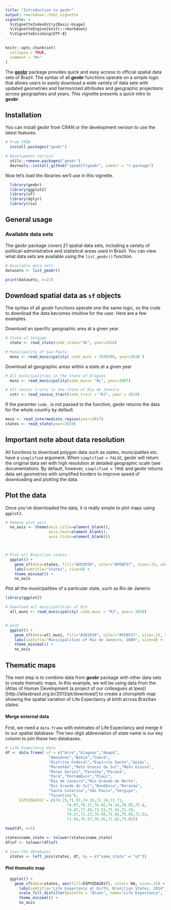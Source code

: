 ```yaml
---
title: "Introduction to geobr"
output: rmarkdown::html_vignette
vignette: >
  %\VignetteIndexEntry{Basic-Usage}
  %\VignetteEngine{knitr::rmarkdown}
  %\VignetteEncoding{UTF-8}
---
```


```r
knitr::opts_chunk$set(
  collapse = TRUE,
  comment = "#>"
)
```

The [**geobr**](https://github.com/ipeaGIT/geobr) package provides quick and easy access to official spatial data sets of Brazil. The syntax of all **geobr** functions operate on a simple logic that allows users to easily download a wide variety of data sets with updated geometries and harmonized attributes and geographic projections across geographies and years. This vignette presents a quick intro to **geobr**.


## Installation

You can install geobr from CRAN or the development version to use the latest features.

```r
# From CRAN
  install.packages("geobr")

# Development version
  utils::remove.packages('geobr')
  devtools::install_github("ipeaGIT/geobr", subdir = "r-package")

```

Now let's load the libraries we'll use in this vignette.

```r
  library(geobr)
  library(ggplot2)
  library(sf)
  library(dplyr)
  library(rio)
```



## General usage

### Available data sets

The geobr package covers 21 spatial data sets, including a variety of political-administrative and statistical areas used in Brazil. You can view what data sets are available using the `list_geobr()` function.

```r
# Available data sets
datasets <- list_geobr()

print(datasets, n=21)

```


## Download spatial data as `sf` objects

The syntax of all *geobr* functions operate one the same logic, so the code to download the data becomes intuitive for the user. Here are a few examples.

Download an specific geographic area at a given year
```r
# State of Sergige
  state <- read_state(code_state="SE", year=2018)

# Municipality of Sao Paulo
  muni <- read_municipality( code_muni = 3550308, year=2010 )

```


Download all geographic areas within a state at a given year
```r
# All municipalities in the state of Alagoas
  muni <- read_municipality(code_muni= "AL", year=2007)

# All census tracts in the state of Rio de Janeiro
  cntr <- read_census_tract(code_tract = "RJ", year = 2010)

```

If the paramter `code_` is not passed to the function, geobr returns the data for the whole country by default.

```r
meso <- read_intermediate_region(year=2017)
states <- read_state(year=2019)

```


## Important note about data resolution

All functions to download polygon data such as states, municipalites etc. have a `simplified` argument. When `simplified = FALSE`, geobr will return the original data set with high resolution at detailed geographic scale (see documentation). By default, however, `simplified = TRUE` and geobr returns data set geometries with simplified borders to improve speed of downloading and plotting the data.




## Plot the data


Once you've downloaded the data, it is really simple to plot maps using `ggplot2`.


```r
# Remove plot axis
  no_axis <- theme(axis.title=element_blank(),
                   axis.text=element_blank(),
                   axis.ticks=element_blank())



# Plot all Brazilian states
  ggplot() +
    geom_sf(data=states, fill="#2D3E50", color="#FEBF57", size=.15, show.legend = FALSE) +
    labs(subtitle="States", size=8) +
    theme_minimal() +
    no_axis

```

Plot all the municipalities of a particular state, such as Rio de Janeiro:

```r

library(ggplot2)

# Download all municipalities of Rio
  all_muni <- read_municipality( code_muni = "RJ", year= 2010)


# plot
  ggplot() +
    geom_sf(data=all_muni, fill="#2D3E50", color="#FEBF57", size=.15, show.legend = FALSE) +
    labs(subtitle="Municipalities of Rio de Janeiro, 2000", size=8) +
    theme_minimal() +
    no_axis
```


## Thematic maps

The next step is to combine  data from ***geobr*** package with other data sets to create thematic maps. In this example, we will be using data from the (Atlas of Human Development (a project of our colleagues at Ipea))[http://atlasbrasil.org.br/2013/pt/download/] to create a choropleth map showing the spatial variation of Life Expectancy at birth across Brazilian states.

#### Merge external data

First, we need a `data.frame` with estimates of Life Expectancy and merge it to our spatial database. The two-digit abbreviation of state name is our key column to join these two databases.

```r
# Life Expectancy data
df <- data.frame( uf = c("Acre","Alagoas","Amapá",
                   "Amazônas","Bahia","Ceará",
                   "Distrito Federal","Espírito Santo","Goiás",
                   "Maranhão","Mato Grosso do Sul","Mato Grosso",
                   "Minas Gerais","Paraíba","Paraná",
                   "Pará","Pernambuco","Piauí",
                   "Rio de Janeiro","Rio Grande do Norte",
                   "Rio Grande do Sul","Rondônia","Roraima",
                   "Santa Catarina","São Paulo","Sergipe",
                   "Tocantins"),
      ESPVIDA2017 = c(74.25,71.97,74.19,72.14,73.71,
                           74.07,78.37,76.02,74.34,70.85,75.8,
                           74.47,77.49,73.53,75.55,72.29,
                           74.27,71.23,76.48,75.96,75.95,71.53,
                           71.84,76.97,76.26,72.92,73.65))

head(df, n=5)

states$name_state <- tolower(states$name_state)
df$uf <- tolower(df$uf)

# join the databases
  states <- left_join(states, df, by = c("name_state" = "uf"))
```

#### Plot thematic map

```r
  ggplot() +
    geom_sf(data=states, aes(fill=ESPVIDA2017), color= NA, size=.15) +
      labs(subtitle="Life Expectancy at birth, Brazilian States, 2014", size=8) +
      scale_fill_distiller(palette = "Blues", name="Life Expectancy", limits = c(65,80)) +
      theme_minimal() +
      no_axis

```


